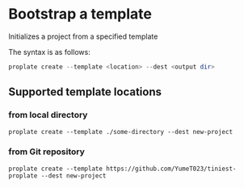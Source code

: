 # Bootstrap a template

Initializes a project from a specified template

The syntax is as follows:

```ps1
proplate create --template <location> --dest <output dir>
```

## Supported template locations

### from local directory

```shell
proplate create --template ./some-directory --dest new-project
```

### from Git repository

```shell
proplate create --template https://github.com/YumeT023/tiniest-proplate --dest new-project
```
